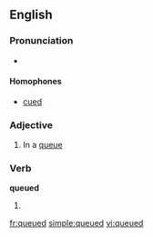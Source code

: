 ==English==

===Pronunciation===
* {{IPA|/kjuːd/}}

====Homophones====
* [[cued]]

===Adjective===
{{en-adj|-}}

# In a [[queue]]

===Verb===
'''queued'''

# {{past of|queue}}

[[fr:queued]]
[[simple:queued]]
[[vi:queued]]